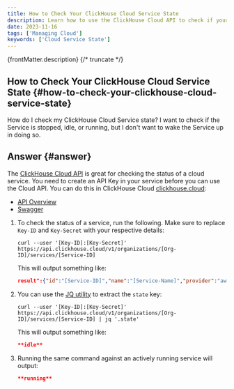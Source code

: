 ```yaml
---
title: How to Check Your ClickHouse Cloud Service State
description: Learn how to use the ClickHouse Cloud API to check if your service is stopped, idle, or running without waking it up.
date: 2023-11-16
tags: ['Managing Cloud']
keywords: ['Cloud Service State']
---
```


{frontMatter.description}
{/* truncate */}

## How to Check Your ClickHouse Cloud Service State {#how-to-check-your-clickhouse-cloud-service-state}

How do I check my ClickHouse Cloud Service state? I want to check if the Service is stopped, idle, or running, but I don't want to wake the Service up in doing so.

## Answer {#answer}

The [ClickHouse Cloud API](/cloud/manage/api/api-overview) is great for checking the status of a cloud service. You need to create an API Key in your service before you can use the Cloud API. You can do this in ClickHouse Cloud [clickhouse.cloud](https://console.clickhouse.cloud):

- [API Overview](/cloud/manage/api/api-overview)
- [Swagger](https://clickhouse.com/docs/cloud/manage/api/swagger)

1. To check the status of a service, run the following. Make sure to replace `Key-ID` and `Key-Secret` with your respective details:

   ```shell
   curl --user '[Key-ID]:[Key-Secret]' https://api.clickhouse.cloud/v1/organizations/[Org-ID]/services/[Service-ID]
   ```

   This will output something like:

   ```json
   result":{"id":"[Service-ID]","name":"[Service-Name]","provider":"aws","region":"us-east-1","state":"**idle**","endpoints":[{"protocol":"nativesecure","host":"[Connect-URL]","port":9440},{"protocol":"https","host":"[Connect-URL]","port":8443}],"tier":"development","idleScaling":true,"idleTimeoutMinutes":15,"ipAccessList":[{"source":"[my-IP]","description":"[my-IP-name]"}],"createdAt":"2023-04-13T23:47:47Z"},"status":200}
   ```

1. You can use the [JQ utility](https://jqlang.github.io/jq/) to extract the `state` key:

   ```shell
   curl --user '[Key-ID]:[Key-Secret]' https://api.clickhouse.cloud/v1/organizations/[Org-ID]/services/[Service-ID] | jq '.state'
   ```

   This will output something like:

   ```json
   **idle**
   ```

1. Running the same command against an actively running service will output:

   ```json
   **running**
   ```
